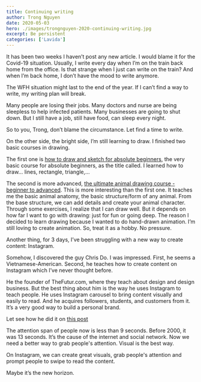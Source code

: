 ```yaml
---
title: Continuing writing
author: Trong Nguyen
date: 2020-05-03
hero: ./images/trongnguyen-2020-continuing-writing.jpg
excerpt: Be persistent
categories: ['Lavida']
---
```


It has been two weeks I haven’t post any new article. I would blame it for the Covid-19 situation. Usually, I write every day when I’m on the train back home from the office. Is that strange when I just can write on the train? And when I’m back home, I don’t have the mood to write anymore.

The WFH situation might last to the end of the year. If I can’t find a way to write, my writing plan will break.

Many people are losing their jobs. Many doctors and nurse are being sleepless to help infected patients. Many businesses are going to shut down. But I still have a job, still have food, can sleep every night.

So to you, Trong, don’t blame the circumstance. Let find a time to write.

On the other side, the bright side, I’m still learning to draw. I finished two basic courses in drawing.

The first one is [how to draw and sketch for absolute beginners](https://www.udemy.com/course/drawing-and-sketching-for-beginners/), the very basic course for absolute beginners, as the title called. I learned how to draw… lines, rectangle, triangle,…

The second is more advanced, [the ultimate animal drawing course - beginner to advanced](https://www.udemy.com/course/the-ultimate-animal-drawing-course-beginner-to-advanced/). This is more interesting than the first one.
It teaches me the basic animal anatomy, the basic structure/form of any animal. From the base structure, we can add details and create your animal character.
Through some exercises, I realize that I can draw well. But it depends on how far I want to go with drawing: just for fun or going deep.
The reason I decided to learn drawing because I wanted to do hand-drawn animation. I’m still loving to create animation. So, treat it as a hobby. No pressure.

Another thing, for 3 days, I’ve been struggling with a new way to create content: Instagram.

Somehow, I discovered the guy Chris Do. I was impressed. First, he seems a Vietnamese-American. Second, he teaches how to create content on Instagram which I’ve never thought before.

He the founder of TheFutur.com, where they teach about design and design business. But the best thing about him is the way he uses Instagram to teach people. He uses Instagram carousel to bring content visually and easily to read. And he acquires followers, students, and customers from it. It’s a very good way to build a personal brand.

Let see how he did it on [this post](https://www.instagram.com/p/B4VRIcYlyPv)


The attention span of people now is less than 9 seconds. Before 2000, it was 13 seconds. It’s the cause of the internet and social network. Now we need a better way to grab people's attention. Visual is the best way.

On Instagram, we can create great visuals, grab people's attention and prompt people to swipe to read the content.

Maybe it’s the new horizon. 
